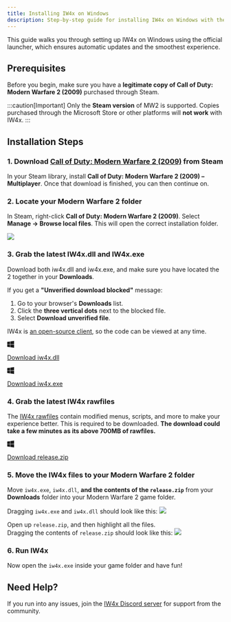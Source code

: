 ```yaml
---
title: Installing IW4x on Windows
description: Step-by-step guide for installing IW4x on Windows with the official launcher.
---
```


This guide walks you through setting up IW4x on Windows using the official launcher, which ensures automatic updates and the smoothest experience.

## Prerequisites

Before you begin, make sure you have a **legitimate copy of Call of Duty: Modern Warfare 2 (2009)** purchased through Steam.

:::caution[Important]
Only the **Steam version** of MW2 is supported. Copies purchased through the Microsoft Store or other platforms will **not work** with IW4x.
:::

## Installation Steps

### 1. Download [Call of Duty: Modern Warfare 2 (2009)](https://store.steampowered.com/app/10180/Call_of_Duty_Modern_Warfare_2_2009/) from Steam
In your Steam library, install **Call of Duty: Modern Warfare 2 (2009) – Multiplayer**. Once that download is finished, you can then continue on.

### 2. Locate your Modern Warfare 2 folder
In Steam, right-click **Call of Duty: Modern Warfare 2 (2009)**. Select **Manage → Browse local files**. This will open the correct installation folder.

<img src="/src/assets/manage_files.webp"></img>

### 3. Grab the latest IW4x.dll and IW4x.exe
Download both iw4x.dll and iw4x.exe, and make sure you have located the 2 together in your **Downloads**.

If you get a **"Unverified download blocked"** message:  
1. Go to your browser's **Downloads** list.  
2. Click the **three vertical dots** next to the blocked file.  
3. Select **Download unverified file**.  

IW4x is [an open-source client](https://github.com/iw4x/iw4x-client), so the code can be viewed at any time.

<a class="sl-link-button not-content primary astro-xwgiixxa" 
href="https://github.com/iw4x/iw4x-client/releases/latest/download/iw4x.dll"> <svg aria-hidden="true" class="astro-xwgiixxa astro-c6vsoqas" width="16" height="16" viewBox="0 0 24 24" fill="currentColor" style="--sl-icon-size: 1.5rem;"><path d="M0.125 11.544L0.125 3.450L9.815 2.120L9.815 11.506L0.125 11.544ZM0.125 12.532L9.815 12.570L9.815 21.956L0.125 20.626L0.125 12.532ZM10.993 11.468L10.993 1.968L23.837 0.106L23.837 11.392L10.993 11.468ZM10.955 12.646L23.875 12.684L23.837 23.894L10.993 22.108L10.955 12.646Z"></path></svg> <p>Download iw4x.dll</p>  </a>

<a class="sl-link-button not-content primary astro-xwgiixxa" 
href="https://github.com/iw4x/iw4x-client/releases/latest/download/iw4x.exe"> <svg aria-hidden="true" class="astro-xwgiixxa astro-c6vsoqas" width="16" height="16" viewBox="0 0 24 24" fill="currentColor" style="--sl-icon-size: 1.5rem;"><path d="M0.125 11.544L0.125 3.450L9.815 2.120L9.815 11.506L0.125 11.544ZM0.125 12.532L9.815 12.570L9.815 21.956L0.125 20.626L0.125 12.532ZM10.993 11.468L10.993 1.968L23.837 0.106L23.837 11.392L10.993 11.468ZM10.955 12.646L23.875 12.684L23.837 23.894L10.993 22.108L10.955 12.646Z"></path></svg> <p>Download iw4x.exe</p>  </a>

### 4. Grab the latest IW4x rawfiles
The [IW4x rawfiles](https://github.com/iw4x/iw4x-rawfiles) contain modified menus, scripts, and more to make your experience better. This is required to be downloaded. **The download could take a few minutes as its above 700MB of rawfiles.**

<a class="sl-link-button not-content primary astro-xwgiixxa" 
href="https://github.com/iw4x/iw4x-rawfiles/releases/latest/download/release.zip"> <svg aria-hidden="true" class="astro-xwgiixxa astro-c6vsoqas" width="16" height="16" viewBox="0 0 24 24" fill="currentColor" style="--sl-icon-size: 1.5rem;"><path d="M0.125 11.544L0.125 3.450L9.815 2.120L9.815 11.506L0.125 11.544ZM0.125 12.532L9.815 12.570L9.815 21.956L0.125 20.626L0.125 12.532ZM10.993 11.468L10.993 1.968L23.837 0.106L23.837 11.392L10.993 11.468ZM10.955 12.646L23.875 12.684L23.837 23.894L10.993 22.108L10.955 12.646Z"></path></svg> <p>Download release.zip</p>  </a>

### 5. Move the IW4x files to your Modern Warfare 2 folder
Move `iw4x.exe`, `iw4x.dll`, **and the contents of the `release.zip`** from your **Downloads** folder into your Modern Warfare 2 game folder.

Dragging `iw4x.exe` and `iw4x.dll` should look like this:
<img src="/src/assets/drag_iw4x_binaries.webp"></img>

Open up `release.zip`, and then highlight all the files.<br/>
Dragging the contents of `release.zip` should look like this:
<img src="/src/assets/drag_release_zip.webp"></img>

### 6. Run IW4x
Now open the `iw4x.exe` inside your game folder and have fun!

## Need Help?

If you run into any issues, join the [IW4x Discord server](https://discord.gg/your-invite) for support from the community.